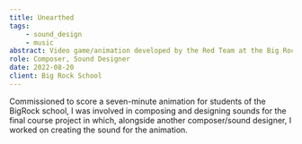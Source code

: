 ```yaml
---
title: Unearthed
tags:
    - sound_design
    - music
abstract: Video game/animation developed by the Red Team at the Big Rock School.
role: Composer, Sound Designer
date: 2022-08-20
client: Big Rock School
---
```



Commissioned to score a seven-minute animation for students of the BigRock school, I was involved in composing and designing sounds for the final course project in which, alongside another composer/sound designer, I worked on creating the sound for the animation.

<ContentEmbed url="https://www.youtube.com/embed/OyU26_EKOxU" />